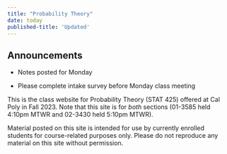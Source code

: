 ```yaml
---
title: "Probability Theory"
date: today
published-title: 'Updated'
---
```


::: callout-note
## Announcements

-   Notes posted for Monday

-   Please complete intake survey before Monday class meeting
:::

This is the class website for Probability Theory (STAT 425) offered at Cal Poly in Fall 2023. Note that this site is for *both* sections (01-3585 held 4:10pm MTWR and 02-3430 held 5:10pm MTWR).

Material posted on this site is intended for use by currently enrolled students for course-related purposes only. Please do not reproduce any material on this site without permission.
